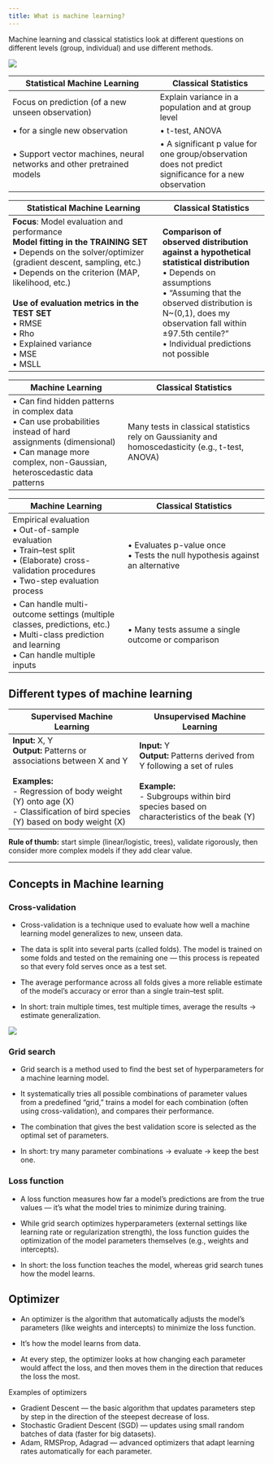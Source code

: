```yaml
---
title: What is machine learning?
---
```


Machine learning and classical statistics look at different questions on different levels (group, individual) and use different methods.

![](imgs/ml-overview.png)


| Statistical Machine Learning | Classical Statistics |
|------------------------------|----------------------|
| Focus on prediction (of a new unseen observation) | Explain variance in a population and at group level |
| • for a single new observation |  • t-test, ANOVA |
| • Support vector machines, neural networks and other pretrained models | • A significant p value for one group/observation does not predict significance for a new observation |


| Statistical Machine Learning | Classical Statistics |
|-------------------------------|----------------------|
| **Focus**: Model evaluation and performance <br> **Model fitting in the TRAINING SET** <br> • Depends on the solver/optimizer (gradient descent, sampling, etc.) <br> • Depends on the criterion (MAP, likelihood, etc.) <br><br> **Use of evaluation metrics in the TEST SET** <br> • RMSE <br> • Rho <br> • Explained variance <br> • MSE <br> • MSLL | **Comparison of observed distribution against a hypothetical statistical distribution** <br> • Depends on assumptions <br> • “Assuming that the observed distribution is N~(0,1), does my observation fall within ±97.5th centile?” <br> • Individual predictions not possible |

| Machine Learning | Classical Statistics |
|------------------|----------------------|
| • Can find hidden patterns in complex data <br> • Can use probabilities instead of hard assignments (dimensional) <br> • Can manage more complex, non-Gaussian, heteroscedastic data patterns | Many tests in classical statistics rely on Gaussianity and homoscedasticity (e.g., t-test, ANOVA) |

| Machine Learning | Classical Statistics |
|------------------|----------------------|
| Empirical evaluation <br> • Out-of-sample evaluation <br> • Train–test split <br> • (Elaborate) cross-validation procedures <br> • Two-step evaluation process | • Evaluates p-value once <br> • Tests the null hypothesis against an alternative |
| • Can handle multi-outcome settings (multiple classes, predictions, etc.) <br> • Multi-class prediction and learning <br> • Can handle multiple inputs | • Many tests assume a single outcome or comparison |


## Different types of machine learning

| Supervised Machine Learning | Unsupervised Machine Learning |
|------------------------------|-------------------------------|
| **Input:** X, Y <br> **Output:** Patterns or associations between X and Y <br><br> **Examples:** <br> - Regression of body weight (Y) onto age (X) <br> - Classification of bird species (Y) based on body weight (X) | **Input:** Y <br> **Output:** Patterns derived from Y following a set of rules <br><br> **Example:** <br> - Subgroups within bird species based on characteristics of the beak (Y) |

::: callout-tip
**Rule of thumb:** start simple (linear/logistic, trees), validate rigorously, then consider more complex models if they add clear value.
:::

---

## Concepts in Machine learning

### Cross-validation

- Cross-validation is a technique used to evaluate how well a machine learning model generalizes to new, unseen data.

- The data is split into several parts (called folds). The model is trained on some folds and tested on the remaining one — this process is repeated so that every fold serves once as a test set.

- The average performance across all folds gives a more reliable estimate of the model’s accuracy or error than a single train–test split.

- In short: train multiple times, test multiple times, average the results → estimate generalization.

![](imgs/cross-validation.png)


### Grid search

- Grid search is a method used to find the best set of hyperparameters for a machine learning model.

- It systematically tries all possible combinations of parameter values from a predefined “grid,” trains a model for each combination (often using cross-validation), and compares their performance.

- The combination that gives the best validation score is selected as the optimal set of parameters.

- In short: try many parameter combinations → evaluate → keep the best one.

### Loss function

- A loss function measures how far a model’s predictions are from the true values — it’s what the model tries to minimize during training.

- While grid search optimizes hyperparameters (external settings like learning rate or regularization strength), the loss function guides the optimization of the model parameters themselves (e.g., weights and intercepts).

- In short: the loss function teaches the model, whereas grid search tunes how the model learns.

## Optimizer
- An optimizer is the algorithm that automatically adjusts the model’s parameters (like weights and intercepts) to minimize the loss function.

- It’s how the model learns from data.

- At every step, the optimizer looks at how changing each parameter would affect the loss, and then moves them in the direction that reduces the loss the most.


Examples of optimizers

- Gradient Descent — the basic algorithm that updates parameters step by step in the direction of the steepest decrease of loss.
- Stochastic Gradient Descent (SGD) — updates using small random batches of data (faster for big datasets).
- Adam, RMSProp, Adagrad — advanced optimizers that adapt learning rates automatically for each parameter.



<!-- Kernels methods

- In algorithms like Support Vector Machines (SVMs), a kernel is a function that computes similarity or inner products between data points in a higher-dimensional space without explicitly transforming the data there. This is called the "kernel trick."

- Why this matters: Some datasets aren't separable by a straight line in their original space, but become separable when projected into higher dimensions. Kernels let you work in these higher dimensions efficiently.


Exercise:

Use the data in 

Use the LinearRegression algorithm from sklearn to fit a linear regression using 5-fold cross validation.

Specifically, use

    - LinearRegression.fit() to fit the linear regression
    - LinearRegression.predict() to make predictions 
    - Calculate the Mean Absolute Error (MAE) per fold and save it. This can be done by contrasting the predicted values against the oberved values.
    - Calculate the average MAE and the models parameters
 -->




